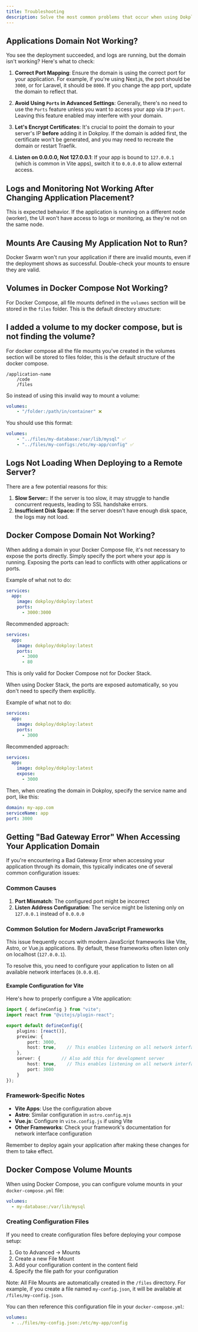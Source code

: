 ```yaml
---
title: Troubleshooting
description: Solve the most common problems that occur when using Dokploy.
---
```


## Applications Domain Not Working?

You see the deployment succeeded, and logs are running, but the domain isn't working? Here's what to check:

1. **Correct Port Mapping**: Ensure the domain is using the correct port for your application. For example, if you're using Next.js, the port should be `3000`, or for Laravel, it should be `8000`. If you change the app port, update the domain to reflect that.
2. **Avoid Using `Ports` in Advanced Settings**: Generally, there's no need to use the `Ports` feature unless you want to access your app via `IP:port`. Leaving this feature enabled may interfere with your domain.

3. **Let's Encrypt Certificates**: It's crucial to point the domain to your server's IP **before** adding it in Dokploy. If the domain is added first, the certificate won't be generated, and you may need to recreate the domain or restart Traefik.

4. **Listen on 0.0.0.0, Not 127.0.0.1**: If your app is bound to `127.0.0.1` (which is common in Vite apps), switch it to `0.0.0.0` to allow external access.

## Logs and Monitoring Not Working After Changing Application Placement?

This is expected behavior. If the application is running on a different node (worker), the UI won't have access to logs or monitoring, as they're not on the same node.

## Mounts Are Causing My Application Not to Run?

Docker Swarm won't run your application if there are invalid mounts, even if the deployment shows as successful. Double-check your mounts to ensure they are valid.

## Volumes in Docker Compose Not Working?

For Docker Compose, all file mounts defined in the `volumes` section will be stored in the `files` folder. This is the default directory structure:

## I added a volume to my docker compose, but is not finding the volume?

For docker compose all the file mounts you've created in the volumes section will be stored to files folder, this is the default structure of the docker compose.

```
/application-name
    /code
    /files
```

So instead of using this invalid way to mount a volume:

```yaml
volumes:
    - "/folder:/path/in/container" ❌
```

You should use this format:

```yaml
volumes:
    - "../files/my-database:/var/lib/mysql" ✅
    - "../files/my-configs:/etc/my-app/config" ✅
```

## Logs Not Loading When Deploying to a Remote Server?

There are a few potential reasons for this:

1. **Slow Server:**: If the server is too slow, it may struggle to handle concurrent requests, leading to SSL handshake errors.
2. **Insufficient Disk Space:** If the server doesn't have enough disk space, the logs may not load.

## Docker Compose Domain Not Working?

When adding a domain in your Docker Compose file, it's not necessary to expose the ports directly. Simply specify the port where your app is running. Exposing the ports can lead to conflicts with other applications or ports.

Example of what not to do:

```yaml
services:
  app:
    image: dokploy/dokploy:latest
    ports:
      - 3000:3000
```

Recommended approach:

```yaml
services:
  app:
    image: dokploy/dokploy:latest
    ports:
      - 3000
      - 80
```

This is only valid for Docker Compose not for Docker Stack.

When using Docker Stack, the ports are exposed automatically, so you don't need to specify them explicitly.

Example of what not to do:

```yaml
services:
  app:
    image: dokploy/dokploy:latest
    ports:
      - 3000
```

Recommended approach:

```yaml
services:
  app:
    image: dokploy/dokploy:latest
    expose:
      - 3000
```

Then, when creating the domain in Dokploy, specify the service name and port, like this:

```yaml
domain: my-app.com
serviceName: app
port: 3000
```

## Getting "Bad Gateway Error" When Accessing Your Application Domain

If you're encountering a Bad Gateway Error when accessing your application through its domain, this typically indicates one of several common configuration issues:

### Common Causes
1. **Port Mismatch**: The configured port might be incorrect
2. **Listen Address Configuration**: The service might be listening only on `127.0.0.1` instead of `0.0.0.0`

### Common Solution for Modern JavaScript Frameworks
This issue frequently occurs with modern JavaScript frameworks like Vite, Astro, or Vue.js applications. By default, these frameworks often listen only on localhost (`127.0.0.1`).

To resolve this, you need to configure your application to listen on all available network interfaces (`0.0.0.0`).

#### Example Configuration for Vite
Here's how to properly configure a Vite application:

```ts
import { defineConfig } from "vite";
import react from "@vitejs/plugin-react";

export default defineConfig({
	plugins: [react()],
	preview: {
		port: 3000,
		host: true,    // This enables listening on all network interfaces
	},
	server: {        // Also add this for development server
		host: true,    // This enables listening on all network interfaces
		port: 3000
	}
});
```

### Framework-Specific Notes
- **Vite Apps**: Use the configuration above
- **Astro**: Similar configuration in `astro.config.mjs`
- **Vue.js**: Configure in `vite.config.js` if using Vite
- **Other Frameworks**: Check your framework's documentation for network interface configuration

Remember to deploy again your application after making these changes for them to take effect.

## Docker Compose Volume Mounts

When using Docker Compose, you can configure volume mounts in your `docker-compose.yml` file:

```yaml
volumes:
  - my-database:/var/lib/mysql
```

### Creating Configuration Files

If you need to create configuration files before deploying your compose setup:

1. Go to Advanced -> Mounts
2. Create a new File Mount
3. Add your configuration content in the content field
4. Specify the file path for your configuration

Note: All File Mounts are automatically created in the `/files` directory. For example, if you create a file named `my-config.json`, it will be available at `/files/my-config.json`.

You can then reference this configuration file in your `docker-compose.yml`:

```yaml
volumes:
  - ../files/my-config.json:/etc/my-app/config
```
